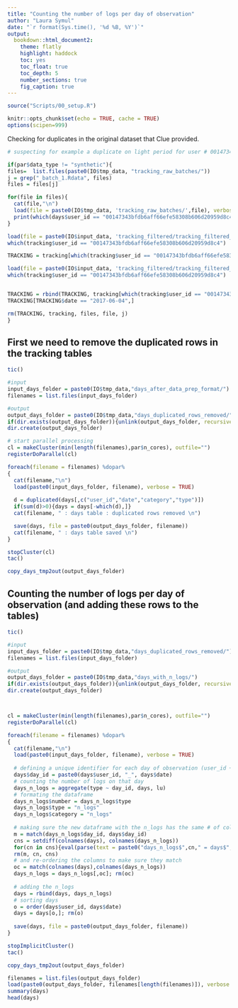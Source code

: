 ```yaml
---
title: "Counting the number of logs per day of observation"
author: "Laura Symul"
date: "`r format(Sys.time(), '%d %B, %Y')`"
output: 
  bookdown::html_document2: 
    theme: flatly
    highlight: haddock
    toc: yes
    toc_float: true
    toc_depth: 5
    number_sections: true
    fig_caption: true
---
```




```r
source("Scripts/00_setup.R")
```


```r
knitr::opts_chunk$set(echo = TRUE, cache = TRUE)
options(scipen=999)
```



Checking for duplicates in the original dataset that Clue provided.

```r

# suspecting for example a duplicate on light period for user # 00147343bfdb6aff66efe58308b606d20959d8c4 on the 2017-06-04

if(par$data_type != "synthetic"){
files=  list.files(paste0(IO$tmp_data, "tracking_raw_batches/"))
j = grep("_batch_1.Rdata", files)
files = files[j]

for(file in files){
  cat(file,"\n")
  load(file = paste0(IO$tmp_data, 'tracking_raw_batches/',file), verbose = TRUE)
  print(which(days$user_id == "00147343bfdb6aff66efe58308b606d20959d8c4"))
}

load(file = paste0(IO$input_data, 'tracking_filtered/tracking_filtered_split_cq.Rdata'))
which(tracking$user_id == "00147343bfdb6aff66efe58308b606d20959d8c4")

TRACKING = tracking[which(tracking$user_id == "00147343bfdb6aff66efe58308b606d20959d8c4"),]

load(file = paste0(IO$input_data, 'tracking_filtered/tracking_filtered_split_cr.Rdata'))
which(tracking$user_id == "00147343bfdb6aff66efe58308b606d20959d8c4")


TRACKING = rbind(TRACKING, tracking[which(tracking$user_id == "00147343bfdb6aff66efe58308b606d20959d8c4"),])
TRACKING[TRACKING$date == "2017-06-04",]

rm(TRACKING, tracking, files, file, j)
}

```


## First we need to remove the duplicated rows in the tracking tables




```r

tic()

#input
input_days_folder = paste0(IO$tmp_data,"days_after_data_prep_format/")
filenames = list.files(input_days_folder)

#output
output_days_folder = paste0(IO$tmp_data,"days_duplicated_rows_removed/")
if(dir.exists(output_days_folder)){unlink(output_days_folder, recursive = TRUE)}
dir.create(output_days_folder)

# start parallel processing
cl = makeCluster(min(length(filenames),par$n_cores), outfile="")
registerDoParallel(cl)

foreach(filename = filenames) %dopar% 
{
  cat(filename,"\n")
  load(paste0(input_days_folder, filename), verbose = TRUE)
  
  d = duplicated(days[,c("user_id","date","category","type")])
  if(sum(d)>0){days = days[-which(d),]}
  cat(filename, " : days table : duplicated rows removed \n")

  save(days, file = paste0(output_days_folder, filename))
  cat(filename, " : days table saved \n")
}

stopCluster(cl)
tac()

```



```r
copy_days_tmp2out(output_days_folder)
```



## Counting the number of logs per day of observation (and adding these rows to the tables)


```r
tic()

#input
input_days_folder = paste0(IO$tmp_data,"days_duplicated_rows_removed/")
filenames = list.files(input_days_folder)

#output
output_days_folder = paste0(IO$tmp_data,"days_with_n_logs/")
if(dir.exists(output_days_folder)){unlink(output_days_folder, recursive = TRUE)}
dir.create(output_days_folder)



cl = makeCluster(min(length(filenames),par$n_cores), outfile="")
registerDoParallel(cl)

foreach(filename = filenames) %dopar%
{
  cat(filename,"\n")
  load(paste0(input_days_folder, filename), verbose = TRUE)
  
  # defining a unique identifier for each day of observation (user_id + date)
  days$day_id = paste0(days$user_id, "_", days$date)
  # counting the number of logs on that day
  days_n_logs = aggregate(type ~ day_id, days, lu)
  # formating the dataframe
  days_n_logs$number = days_n_logs$type
  days_n_logs$type = "n_logs"
  days_n_logs$category = "n_logs"
  
  # making sure the new dataframe with the n_logs has the same # of columns and fill the missing ones with the same value as in the original table
  m = match(days_n_logs$day_id, days$day_id)
  cns = setdiff(colnames(days), colnames(days_n_logs))
  for(cn in cns){eval(parse(text = paste0("days_n_logs$",cn," = days$",cn,"[m]")))}
  rm(m, cn, cns)
  # and re-ordering the columns to make sure they match
  oc = match(colnames(days),colnames(days_n_logs))
  days_n_logs = days_n_logs[,oc]; rm(oc)
  
  # adding the n_logs
  days = rbind(days, days_n_logs)
  # sorting days
  o = order(days$user_id, days$date)
  days = days[o,]; rm(o)
  
  save(days, file = paste0(output_days_folder, filename))
}

stopImplicitCluster()
tac()
```

```r
copy_days_tmp2out(output_days_folder)
```



```r
filenames = list.files(output_days_folder)
load(paste0(output_days_folder, filenames[length(filenames)]), verbose = TRUE)
summary(days)
head(days)
```

